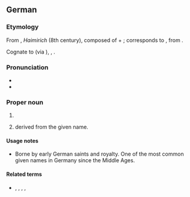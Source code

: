 ==German==

===Etymology===
From {{inh|de|goh|Heimrih}}, ''Haimirich'' (8th century), composed of {{m|goh|heim||home}} + {{m|goh|-rih||suffix for male names, originally a noun meaning {{m|en|king}}}}; corresponds to {{inh|de|gmw-pro|*Haimarīk}}, from {{inh|de|gem-pro|*Haimarīks}}.

Cognate to {{cog|en|Henry}} (via {{cog|fr|Henri}}), {{cog|nl|Hendrik}}, {{cog|da|Henrik}}.

===Pronunciation===
* {{IPA|de|[ˈhaɪnʁɪç]}}
* {{audio|de|De-Heinrich.ogg|Audio}}

===Proper noun===
{{de-proper noun|m}}

# {{given name|de|male|eq=Henry|f=Heike|f2=Henny|dimform=Heiko|dimform2=Heine|dimform3=Heiner|dimform4=Heinz}}
# {{surname|de|from=given names|nodot=1}} derived from the given name.

====Usage notes====
* Borne by early German saints and royalty. One of the most common given names in Germany since the Middle Ages.

====Related terms====
* {{l|de|Emmerich}}, {{l|de|Harry}}, {{l|de|Henri}}, {{l|de|Henry}}, {{l|de|Hinrich}}